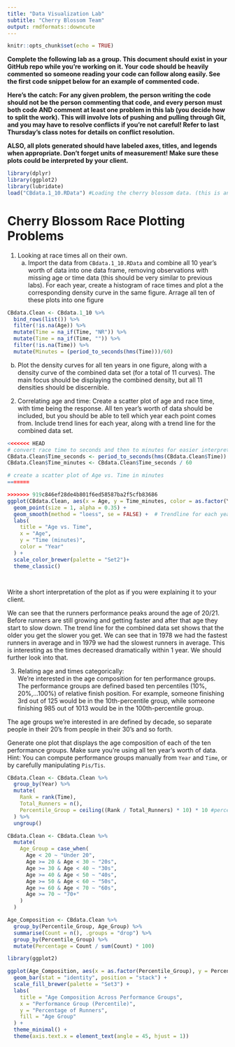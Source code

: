 ```yaml
---
title: "Data Visualization Lab"
subtitle: "Cherry Blossom Team"
output: rmdformats::downcute
---
```

  
  ```r
knitr::opts_chunk$set(echo = TRUE)
```

**Complete the following lab as a group. This document should exist in your GitHub repo while you're working on it. Your code should be heavily commented so someone reading your code can follow along easily. See the first code snippet below for an example of commented code.**

**Here's the catch: For any given problem, the person writing the code should not be the person commenting that code, and every person must both code AND comment at least one problem in this lab (you decide how to split the work). This will involve lots of pushing and pulling through Git, and you may have to resolve conflicts if you're not careful! Refer to last Thursday's class notes for details on conflict resolution.**

**ALSO, all plots generated should have labeled axes, titles, and legends when appropriate. Don't forget units of measurement! Make sure these plots could be interpreted by your client.**


```r
library(dplyr)
library(ggplot2)
library(lubridate)
load("CBdata.1_10.RData") #Loading the cherry blossom data. (this is an example of a properly commented line of code)


```
# Cherry Blossom Race Plotting Problems

1) Looking at race times all on their own.
    a) Import the data from `CBdata.1_10.RData` and combine all 10 year's worth of data into one data frame, removing observations with missing age or time data (this should be very similar to previous labs). For each year, create a histogram of race times and plot a the corresponding density curve in the same figure. Arrage all ten of these plots into one figure 
    
```r
CBdata.Clean <- CBdata.1_10 %>%
  bind_rows(list()) %>% 
  filter(!is.na(Age)) %>% 
  mutate(Time = na_if(Time, "NR")) %>%
  mutate(Time = na_if(Time, "")) %>% 
  filter(!is.na(Time)) %>% 
  mutate(Minutes = (period_to_seconds(hms(Time)))/60)
```

    
b) Plot the density curves for all ten years in one figure, along with a density curve of the combined data set (for a total of 11 curves). The main focus should be displaying the combined density, but all 11 densities should be discernible.
  
2) Correlating age and time: Create a scatter plot of age and race time, with time being the response. All ten year's worth of data should be included, but you should be able to tell which year each point comes from. Include trend lines for each year, along with a trend line for the combined data set.

```r
<<<<<<< HEAD
# convert race time to seconds and then to minutes for easier interpretation
CBdata.Clean$Time_seconds <- period_to_seconds(hms(CBdata.Clean$Time))
CBdata.Clean$Time_minutes <- CBdata.Clean$Time_seconds / 60
```

```r
# create a scatter plot of Age vs. Time in minutes
=======

>>>>>>> 919c846ef28de4b801f6ed58587ba2f5cfb83686
ggplot(CBdata.Clean, aes(x = Age, y = Time_minutes, color = as.factor(Year))) +
  geom_point(size = 1, alpha = 0.35) +
  geom_smooth(method = "loess", se = FALSE) +  # Trendline for each year
  labs(
    title = "Age vs. Time",
    x = "Age",
    y = "Time (minutes)",
    color = "Year"
  ) +
  scale_color_brewer(palette = "Set2")+
  theme_classic()




```


Write a short interpretation of the plot as if you were explaining it to your client.

We can see that the runners performance peaks around the age of 20/21. Before runners are still growing and getting faster and after that age they start to slow down. The trend line for the combined data set shows that the older you get the slower you get.
We can see that in 1978 we had the fastest runners in average and in 1979 we had the slowest runners in average. This is interesting as the times decreased dramatically within 1 year. We should further look into that.
  
  
3) Relating age and times categorically:  
We're interested in the age composition for ten performance groups. The performance groups are defined based ten percentiles (10%, 20%,...100%) of relative finish position. For example, someone finishing 3rd out of 125 would be in the 10th-percentile group, while someone finishing 985 out of 1013 would be in the 100th-percentile group.  

The age groups we're interested in are defined by decade, so separate people in their 20's from people in their 30's and so forth.  

Generate one plot that displays the age composition of each of the ten performance groups. Make sure you're using all ten year's worth of data.  
Hint: You can compute performance groups manually from `Year` and `Time`, or by carefully manipulating `Pis/Tis`.


```r

CBdata.Clean <- CBdata.Clean %>%
  group_by(Year) %>%
  mutate(
    Rank = rank(Time), 
    Total_Runners = n(), 
    Percentile_Group = ceiling((Rank / Total_Runners) * 10) * 10 #percentiles (10%, 20%, etc.)
  ) %>%
  ungroup()

CBdata.Clean <- CBdata.Clean %>%
  mutate(
    Age_Group = case_when(
      Age < 20 ~ "Under 20",
      Age >= 20 & Age < 30 ~ "20s",
      Age >= 30 & Age < 40 ~ "30s",
      Age >= 40 & Age < 50 ~ "40s",
      Age >= 50 & Age < 60 ~ "50s",
      Age >= 60 & Age < 70 ~ "60s",
      Age >= 70 ~ "70+"
    )
  )

Age_Composition <- CBdata.Clean %>%
  group_by(Percentile_Group, Age_Group) %>%
  summarise(Count = n(), .groups = "drop") %>%
  group_by(Percentile_Group) %>%
  mutate(Percentage = Count / sum(Count) * 100) 

library(ggplot2)

ggplot(Age_Composition, aes(x = as.factor(Percentile_Group), y = Percentage, fill = Age_Group)) +
  geom_bar(stat = "identity", position = "stack") +
  scale_fill_brewer(palette = "Set3") + 
  labs(
    title = "Age Composition Across Performance Groups",
    x = "Performance Group (Percentile)",
    y = "Percentage of Runners",
    fill = "Age Group"
  ) +
  theme_minimal() +
  theme(axis.text.x = element_text(angle = 45, hjust = 1))
```

